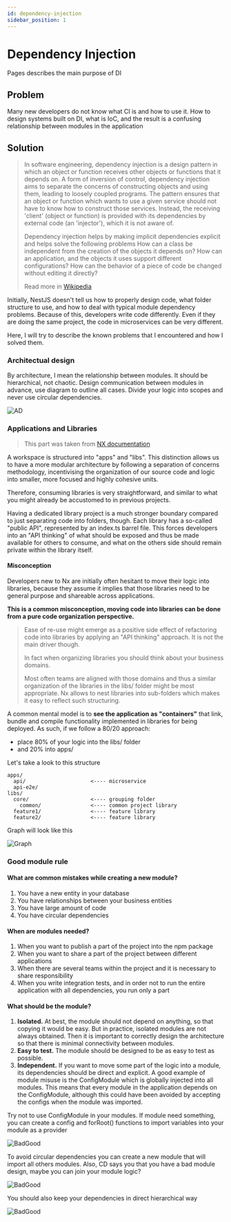 ```yaml
---
id: dependency-injection
sidebar_position: 1
---
```


# Dependency Injection

Pages describes the main purpose of DI

## Problem

Many new developers do not know what CI is and how to use it. How to design systems built on DI, what is IoC, and the result is a confusing relationship between modules in the application

## Solution

> In software engineering, dependency injection is a design pattern in which an object or function receives other objects or functions that it depends on. A form of inversion of control, dependency injection aims to separate the concerns of constructing objects and using them, leading to loosely coupled programs. The pattern ensures that an object or function which wants to use a given service should not have to know how to construct those services. Instead, the receiving 'client' (object or function) is provided with its dependencies by external code (an 'injector'), which it is not aware of.
>
> Dependency injection helps by making implicit dependencies explicit and helps solve the following problems
> How can a class be independent from the creation of the objects it depends on?
> How can an application, and the objects it uses support different configurations?
> How can the behavior of a piece of code be changed without editing it directly?
>
> Read more in [Wikipedia](https://en.wikipedia.org/wiki/Dependency_injection)

Initially, NestJS doesn't tell us how to properly design code, what folder structure to use, and how to deal with typical module dependency problems. Because of this, developers write code differently. Even if they are doing the same project, the code in microservices can be very different.

Here, I will try to describe the known problems that I encountered and how I solved them.

### Architectual design

By architecture, I mean the relationship between modules. It should be hierarchical, not chaotic. Design communication between modules in advance, use diagram to outline all cases. Divide your logic into scopes and never use circular dependencies.

![AD](./img/di-architectual-design.png)

### Applications and Libraries

> This part was taken from [NX documentation](https://nx.dev/more-concepts/applications-and-libraries)

A workspace is structured into "apps" and "libs". This distinction allows us to have a more modular architecture by following a separation of concerns methodology, incentivising the organization of our source code and logic into smaller, more focused and highly cohesive units.

Therefore, consuming libraries is very straightforward, and similar to what you might already be accustomed to in previous projects.

Having a dedicated library project is a much stronger boundary compared to just separating code into folders, though. Each library has a so-called "public API", represented by an index.ts barrel file. This forces developers into an "API thinking" of what should be exposed and thus be made available for others to consume, and what on the others side should remain private within the library itself.

#### Misconception

Developers new to Nx are initially often hesitant to move their logic into libraries, because they assume it implies that those libraries need to be general purpose and shareable across applications.

**This is a common misconception, moving code into libraries can be done from a pure code organization perspective.**

> Ease of re-use might emerge as a positive side effect of refactoring code into libraries by applying an "API thinking" approach. It is not the main driver though.
>
> In fact when organizing libraries you should think about your business domains.
>
> Most often teams are aligned with those domains and thus a similar organization of the libraries in the libs/ folder might be most appropriate. Nx allows to nest libraries into sub-folders which makes it easy to reflect such structuring.

A common mental model is to **see the application as "containers"** that link, bundle and compile functionality implemented in libraries for being deployed. As such, if we follow a 80/20 approach:

- place 80% of your logic into the libs/ folder
- and 20% into apps/

Let's take a look to this structure

```
apps/
  api/                     <---- microservice
  api-e2e/
libs/
  core/                    <---- grouping folder
    common/                <---- common project library
  feature1/                <---- feature library
  feature2/                <---- feature library
```

Graph will look like this

![Graph](./img/di-graph.png)

### Good module rule

#### What are common mistakes while creating a new module?

1. You have a new entity in your database
1. You have relationships between your business entities
1. You have large amount of code
1. You have circular dependencies

#### When are modules needed?

1. When you want to publish a part of the project into the npm package
1. When you want to share a part of the project between different applications
1. When there are several teams within the project and it is necessary to share responsibility
1. When you write integration tests, and in order not to run the entire application with all dependencies, you run only a part

#### What should be the module?

1. **Isolated.** At best, the module should not depend on anything, so that copying it would be easy. But in practice, isolated modules are not always obtained. Then it is important to correctly design the architecture so that there is minimal connectivity between modules.
1. **Easy to test.** The module should be designed to be as easy to test as possible.
1. **Independent.** If you want to move some part of the logic into a module, its dependencies should be direct and explicit. A good example of module misuse is the ConfigModule which is globally injected into all modules. This means that every module in the application depends on the ConfigModule, although this could have been avoided by accepting the configs when the module was imported.

Try not to use ConfigModule in your modules. If module need something, you can create a config and forRoot() functions to import variables into your module as a provider

![BadGood](./img/di-bad-good-1.png)

To avoid circular dependencies you can create a new module that will import all others modules. Also, CD says you that you have a bad module design, maybe you can join your module logic?

![BadGood](./img/di-bad-good-2.png)

You should also keep your dependencies in direct hierarchical way

![BadGood](./img/di-bad-good-3.png)
